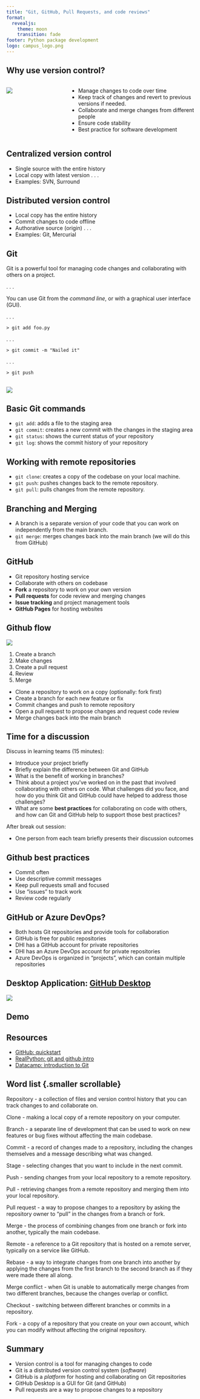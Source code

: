 ```yaml
---
title: "Git, GitHub, Pull Requests, and code reviews"
format: 
  revealjs:
    theme: moon
    transition: fade
footer: Python package development
logo: campus_logo.png
---
```




## Why use version control? 

::: {.columns}

::: {.column width="30%"}
![](images/Vadar-VersionControl-300x300.jpg)
:::

::: {.column width="70%" .incremental}
* Manage changes to code over time
* Keep track of changes and revert to previous versions if needed.
* Collaborate and merge changes from different people
* Ensure code stability
* Best practice for software development
:::

:::



## Centralized version control

* Single source with the entire history
* Local copy with latest version
. . .
* Examples: SVN, Surround


## Distributed version control

* Local copy has the entire history
* Commit changes to code offline
* Authorative source (origin)
. . .
* Examples: Git, Mercurial


## Git


Git is a powerful tool for managing code changes and collaborating with others on a project.

. . .

You can use Git from the *command line*, or with a graphical user interface (GUI).

. . .

`> git add foo.py`

. . .

`> git commit -m "Nailed it"`

. . .

`> git push`


##

![](https://imgs.xkcd.com/comics/git.png)




## Basic Git commands 

:::{.incremental}
* `git add`: adds a file to the staging area
* `git commit`: creates a new commit with the changes in the staging area
* `git status`: shows the current status of your repository
* `git log`: shows the commit history of your repository
::: 



## Working with remote repositories  

::: {.incremental}
* `git clone`: creates a copy of the codebase on your local machine.
* `git push`: pushes changes back to the remote repository.
* `git pull`: pulls changes from the remote repository.
:::


## Branching and Merging 

* A branch is a separate version of your code that you can work on independently from the main branch.
* `git merge`: merges changes back into the main branch (we will do this from GitHub)


## GitHub 

::: {.incremental}
* Git repository hosting service
* Collaborate with others on codebase
* **Fork** a repository to work on your own version
* **Pull requests** for code review and merging changes
* **Issue tracking** and project management tools
* **GitHub Pages** for hosting websites
:::


## Github flow {background-color="white" .smaller .incremental}

![](images/git_workflow.png)

::: {.incremental}
1. Create a branch
2. Make changes
3. Create a pull request
4. Review
5. Merge
:::


::: {.notes}
* Clone a repository to work on a copy (optionally: fork first)
* Create a branch for each new feature or fix
* Commit changes and push to remote repository
* Open a pull request to propose changes and request code review
* Merge changes back into the main branch
:::


## Time for a discussion {.smaller}

Discuss in learning teams (15 minutes):

* Introduce your project briefly
* Briefly explain the difference between Git and GitHub
* What is the benefit of working in branches?
* Think about a project you've worked on in the past that involved collaborating with others on code. What challenges did you face, and how do you think Git and GitHub could have helped to address those challenges?
* What are some **best practices** for collaborating on code with others, and how can Git and GitHub help to support those best practices?

After break out session:

* One person from each team briefly presents their discussion outcomes

## Github best practices


::: {.incremental}
* Commit often
* Use descriptive commit messages
* Keep pull requests small and focused
* Use "issues" to track work
* Review code regularly
::: 

## GitHub or Azure DevOps?

* Both hosts Git repositories and provide tools for collaboration
* GitHub is free for public repositories
* DHI has a GitHub account for private repositories
* DHI has an Azure DevOps account for private repositories
* Azure DevOps is organized in "projects", which can contain multiple repositories 


## Desktop Application: [GitHub Desktop](https://desktop.github.com/)

![](images/GitHubDesktop.png)


## Demo




## Resources

* [GitHub: quickstart](https://docs.github.com/en/get-started/quickstart/hello-world)
* [RealPython: git and github intro](https://realpython.com/python-git-github-intro/)
* [Datacamp: introduction to Git](https://app.datacamp.com/learn/courses/introduction-to-git)




## Word list {.smaller scrollable}


Repository - a collection of files and version control history that you can track changes to and collaborate on.

Clone - making a local copy of a remote repository on your computer.

Branch - a separate line of development that can be used to work on new features or bug fixes without affecting the main codebase.

Commit - a record of changes made to a repository, including the changes themselves and a message describing what was changed.

Stage - selecting changes that you want to include in the next commit.

Push - sending changes from your local repository to a remote repository.

Pull - retrieving changes from a remote repository and merging them into your local repository.

Pull request - a way to propose changes to a repository by asking the repository owner to "pull" in the changes from a branch or fork.

Merge - the process of combining changes from one branch or fork into another, typically the main codebase.

Remote - a reference to a Git repository that is hosted on a remote server, typically on a service like GitHub.

Rebase - a way to integrate changes from one branch into another by applying the changes from the first branch to the second branch as if they were made there all along.

Merge conflict - when Git is unable to automatically merge changes from two different branches, because the changes overlap or conflict.

Checkout - switching between different branches or commits in a repository.

Fork - a copy of a repository that you create on your own account, which you can modify without affecting the original repository.




## Summary

* Version control is a tool for managing changes to code 
* Git is a distributed version control system (*software*)
* GitHub is a *platform* for hosting and collaborating on Git repositories
* GitHub Desktop is a GUI for Git (and GitHub)
* Pull requests are a way to propose changes to a repository 
